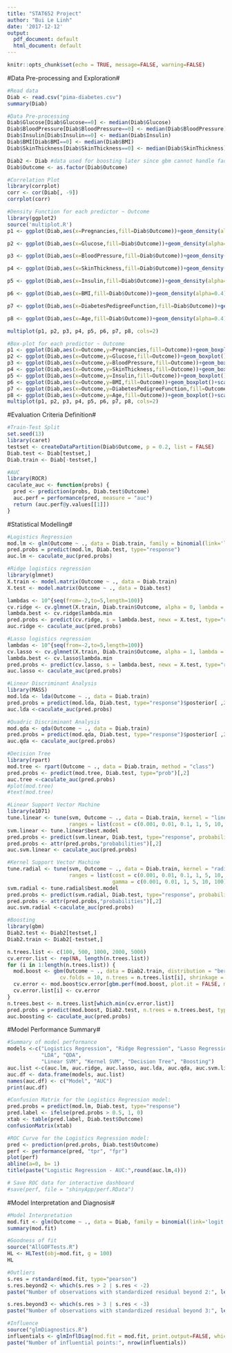 ```yaml
---
title: "STAT652 Project"
author: "Bui Le Linh"
date: '2017-12-12'
output:
  pdf_document: default
  html_document: default
---
```


```r
knitr::opts_chunk$set(echo = TRUE, message=FALSE, warning=FALSE)
```

#Data Pre-processing and Exploration#
```r
#Read data
Diab <- read.csv("pima-diabetes.csv")
summary(Diab)
```

```r
#Data Pre-processing
Diab$Glucose[Diab$Glucose==0] <- median(Diab$Glucose)
Diab$BloodPressure[Diab$BloodPressure==0] <- median(Diab$BloodPressure)
Diab$Insulin[Diab$Insulin==0] <- median(Diab$Insulin)
Diab$BMI[Diab$BMI==0] <- median(Diab$BMI)
Diab$SkinThickness[Diab$SkinThickness==0] <- median(Diab$SkinThickness)

Diab2 <- Diab #data used for boosting later since gbm cannot handle factor variable
Diab$Outcome <- as.factor(Diab$Outcome)
```

```r
#Correlation Plot
library(corrplot)
corr <- cor(Diab[, -9])
corrplot(corr)
```

```r
#Density Function for each predictor ~ Outcome
library(ggplot2)
source('multiplot.R')
p1 <- ggplot(Diab,aes(x=Pregnancies,fill=Diab$Outcome))+geom_density(alpha=0.4)+scale_fill_manual(values=c("red", "blue"))+labs(title="Distribution of Pregnancies")

p2 <- ggplot(Diab,aes(x=Glucose,fill=Diab$Outcome))+geom_density(alpha=0.4)+scale_fill_manual(values=c("red", "blue"))+labs(title="Distribution of Glucose")

p3 <- ggplot(Diab,aes(x=BloodPressure,fill=Diab$Outcome))+geom_density(alpha=0.4)+scale_fill_manual(values=c("red", "blue"))+labs(title="Distribution of BloodPressure")

p4 <- ggplot(Diab,aes(x=SkinThickness,fill=Diab$Outcome))+geom_density(alpha=0.4)+scale_fill_manual(values=c("red", "blue"))+labs(title="Distribution of SkinThickness")

p5 <- ggplot(Diab,aes(x=Insulin,fill=Diab$Outcome))+geom_density(alpha=0.4)+scale_fill_manual(values=c("red", "blue"))+labs(title="Distribution of Insulin")

p6 <- ggplot(Diab,aes(x=BMI,fill=Diab$Outcome))+geom_density(alpha=0.4)+scale_fill_manual(values=c("red", "blue"))+labs(title="Distribution of BMI")

p7 <- ggplot(Diab,aes(x=DiabetesPedigreeFunction,fill=Diab$Outcome))+geom_density(alpha=0.4)+scale_fill_manual(values=c("red", "blue"))+labs(title="Distribution of DiabetesPedigreeFunction")

p8 <- ggplot(Diab,aes(x=Age,fill=Diab$Outcome))+geom_density(alpha=0.4)+scale_fill_manual(values=c("red", "blue"))+labs(title="Distribution of Age")

multiplot(p1, p2, p3, p4, p5, p6, p7, p8, cols=2)
```

```r
#Box-plot for each predictor ~ Outcome
p1 <- ggplot(Diab,aes(x=Outcome,y=Pregnancies,fill=Outcome))+geom_boxplot()+scale_fill_brewer(palette="RdBu")
p2 <- ggplot(Diab,aes(x=Outcome,y=Glucose,fill=Outcome))+geom_boxplot()+scale_fill_brewer(palette="RdBu")
p3 <- ggplot(Diab,aes(x=Outcome,y=BloodPressure,fill=Outcome))+geom_boxplot()+scale_fill_brewer(palette="RdBu")
p4 <- ggplot(Diab,aes(x=Outcome,y=SkinThickness,fill=Outcome))+geom_boxplot()+scale_fill_brewer(palette="RdBu")
p5 <- ggplot(Diab,aes(x=Outcome,y=Insulin,fill=Outcome))+geom_boxplot()+scale_fill_brewer(palette="RdBu")
p6 <- ggplot(Diab,aes(x=Outcome,y=BMI,fill=Outcome))+geom_boxplot()+scale_fill_brewer(palette="RdBu")
p7 <- ggplot(Diab,aes(x=Outcome,y=DiabetesPedigreeFunction,fill=Outcome))+geom_boxplot()+scale_fill_brewer(palette="RdBu")
p8 <- ggplot(Diab,aes(x=Outcome,y=Age,fill=Outcome))+geom_boxplot()+scale_fill_brewer(palette="RdBu")
multiplot(p1, p2, p3, p4, p5, p6, p7, p8, cols=2)
```


#Evaluation Criteria Definition#
```r
#Train-Test Split
set.seed(13)
library(caret)
testset <- createDataPartition(Diab$Outcome, p = 0.2, list = FALSE)
Diab.test <- Diab[testset,]
Diab.train <- Diab[-testset,]
```

```r
#AUC
library(ROCR)
caculate_auc <- function(probs) {
  pred <- prediction(probs, Diab.test$Outcome)
  auc.perf = performance(pred, measure = "auc")
  return (auc.perf@y.values[[1]])
}
```


#Statistical Modelling#
```r
#Logistics Regression
mod.lm <- glm(Outcome ~ ., data = Diab.train, family = binomial(link='logit'))
pred.probs = predict(mod.lm, Diab.test, type="response")
auc.lm <- caculate_auc(pred.probs)
```

```r
#Ridge logistics regression
library(glmnet)
X.train <- model.matrix(Outcome ~ ., data = Diab.train)
X.test <- model.matrix(Outcome ~ ., data = Diab.test)

lambdas <- 10^{seq(from=-2,to=5,length=100)}
cv.ridge <- cv.glmnet(X.train, Diab.train$Outcome, alpha = 0, lambda = lambdas, standardize=TRUE, family="binomial")
lambda.best <- cv.ridge$lambda.min
pred.probs <- predict(cv.ridge, s = lambda.best, newx = X.test, type="response")
auc.ridge <- caculate_auc(pred.probs)
```

```r
#Lasso logistics regression
lambdas <- 10^{seq(from=-2,to=5,length=100)}
cv.lasso <- cv.glmnet(X.train, Diab.train$Outcome, alpha = 1, lambda = lambdas, standardize=TRUE, family="binomial")
lambda.best <- cv.lasso$lambda.min
pred.probs <- predict(cv.lasso, s = lambda.best, newx = X.test, type="response")
auc.lasso <- caculate_auc(pred.probs)
```

```r
#Linear Discriminant Analysis
library(MASS)
mod.lda <- lda(Outcome ~ ., data = Diab.train)
pred.probs = predict(mod.lda, Diab.test, type="response")$posterior[ ,2]
auc.lda <-caculate_auc(pred.probs)
```

```r
#Quadric Discriminant Analysis
mod.qda <- qda(Outcome ~ ., data = Diab.train)
pred.probs = predict(mod.qda, Diab.test, type="response")$posterior[ ,2]
auc.qda <- caculate_auc(pred.probs)
```

```r
#Decision Tree
library(rpart)
mod.tree <- rpart(Outcome ~ ., data = Diab.train, method = "class")
pred.probs <- predict(mod.tree, Diab.test, type="prob")[,2]
auc.tree <-caculate_auc(pred.probs)
#plot(mod.tree)
#text(mod.tree)
```

```r
#Linear Support Vector Machine
library(e1071)
tune.linear <- tune(svm, Outcome ~ ., data = Diab.train, kernel = "linear", probability=TRUE, scale=TRUE,
                    ranges = list(cost = c(0.001, 0.01, 0.1, 1, 5, 10, 100)))
svm.linear <- tune.linear$best.model
pred.probs <- predict(svm.linear, Diab.test, type="response", probability=TRUE)
pred.probs <- attr(pred.probs,"probabilities")[,2]
auc.svm.linear <- caculate_auc(pred.probs)
```

```r
#Kernel Support Vector Machine
tune.radial <- tune(svm, Outcome ~ ., data = Diab.train, kernel = "radial", probability=TRUE, scale=TRUE,
                    ranges = list(cost = c(0.001, 0.01, 0.1, 1, 5, 10, 100),
                                  gamma = c(0.001, 0.01, 1, 5, 10, 100)))
svm.radial <- tune.radial$best.model
pred.probs <- predict(svm.radial, Diab.test, type="response", probability=TRUE)
pred.probs <- attr(pred.probs,"probabilities")[,2]
auc.svm.radial <-caculate_auc(pred.probs)
```

```r
#Boosting
library(gbm)
Diab2.test <- Diab2[testset,]
Diab2.train <- Diab2[-testset,]

n.trees.list <- c(100, 500, 1000, 2000, 5000)
cv.error.list <- rep(NA, length(n.trees.list))
for (i in 1:length(n.trees.list)) {
  mod.boost <- gbm(Outcome ~ ., data = Diab2.train, distribution = "bernoulli",
                 cv.folds = 10, n.trees = n.trees.list[i], shrinkage = 0.01)
  cv.error <- mod.boost$cv.error[gbm.perf(mod.boost, plot.it = FALSE, method="cv")]
  cv.error.list[i] <- cv.error
}
n.trees.best <- n.trees.list[which.min(cv.error.list)]
pred.probs = predict(mod.boost, Diab2.test, n.trees = n.trees.best, type="response")
auc.boosting <- caculate_auc(pred.probs)
```


#Model Performance Summary#
```r
#Summary of model performance
models <-c("Logistics Regression", "Ridge Regression", "Lasso Regression", 
           "LDA", "QDA",
           "Linear SVM", "Kernel SVM", "Decision Tree", "Boosting")
auc.list <-c(auc.lm, auc.ridge, auc.lasso, auc.lda, auc.qda, auc.svm.linear, auc.svm.radial, auc.tree, auc.boosting)
auc.df <- data.frame(models, auc.list)
names(auc.df) <- c("Model", "AUC")
print(auc.df)
```

```r
#Confusion Matrix for the Logistics Regression model:
pred.probs = predict(mod.lm, Diab.test, type="response")
pred.label <- ifelse(pred.probs > 0.5, 1, 0)
xtab <- table(pred.label, Diab.test$Outcome)
confusionMatrix(xtab)
```

```r
#ROC Curve for the Logistics Regression model:
pred <- prediction(pred.probs, Diab.test$Outcome)
perf <- performance(pred, "tpr", "fpr")
plot(perf)
abline(a=0, b= 1)
title(paste("Logistic Regression - AUC:",round(auc.lm,4)))
```

```r
# Save ROC data for interactive dashboard
#save(perf, file = "shinyApp/perf.RData")
```


#Model Interpretation and Diagnosis#
```r
#Model Interpretation
mod.fit <- glm(Outcome ~ ., data = Diab, family = binomial(link='logit'))
summary(mod.fit)
```

```r
#Goodness of fit
source("AllGOFTests.R")
HL <- HLTest(obj=mod.fit, g = 100)
HL
```

```r
#Outliers
s.res = rstandard(mod.fit, type="pearson")
s.res.beyond2 <- which(s.res > 2 | s.res < -2)
paste("Number of observations with standardized residual beyond 2:", length(s.res.beyond2))

s.res.beyond3 <- which(s.res > 3 | s.res < -3)
paste("Number of observations with standardized residual beyond 3:", length(s.res.beyond3))
```

```r
#Influence
source("glmDiagnostics.R")
influentials <- glmInflDiag(mod.fit = mod.fit, print.output=FALSE, which.plots = FALSE)
paste("Number of influential points:", nrow(influentials))
```

